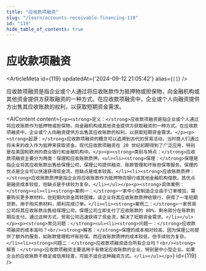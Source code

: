 ```yaml
---
title: "应收款项融资"
slug: "/learn/accounts-receivable-financing-119"
id: "119"
hide_table_of_contents: true
---
```



# 应收款项融资

<ArticleMeta id={119} updatedAt={'2024-09-12 21:05:42'} alias={`[]`} />
<div className='border-solid border-b border-t-0 my-4 border-[var(--ifm-color-gray-300)]' />

应收款项融资是指企业或个人通过将应收账款作为抵押物或担保物，向金融机构或其他资金提供方获取融资的一种方式。在应收款项融资中，企业或个人向融资提供方出售其应收账款的权利，以获取短期资金需求。

<AIContent content={`<p><strong>定义：</strong>应收款项融资是指企业或个人通过将应收账款作为抵押物或担保物，向金融机构或其他资金提供方获取融资的一种方式。在应收款项融资中，企业或个人向融资提供方出售其应收账款的权利，以获取短期资金需求。</p><p><strong>起源：</strong>应收款项融资的概念可以追溯到古代的贸易活动，当时商人们通过将未来的收入作为抵押来获取资金。现代应收款项融资在 20 世纪初期得到了广泛应用，特别是在美国和欧洲的商业银行和金融机构中。</p><p><strong>类别与特点：</strong>应收款项融资主要分为两类：保理和应收账款质押。<ul><li><strong>保理：</strong>保理是指企业将其应收账款出售给保理公司，保理公司提供融资、账款管理和坏账担保等服务。保理的优点是企业可以快速获得现金流，但缺点是成本较高。</li><li><strong>应收账款质押：</strong>应收账款质押是指企业将应收账款作为抵押物向银行或其他金融机构借款。其优点是融资成本较低，但缺点是手续较为复杂。</li></ul></p><p><strong>具体案例：</strong><ul><li><strong>案例一：</strong>一家中小型制造企业由于订单增加，需要购买更多原材料，但短期内资金周转困难。该企业将其应收账款质押给银行，获得了一笔短期贷款，用于购买原材料，顺利完成订单。</li><li><strong>案例二：</strong>一家贸易公司将其应收账款出售给保理公司，保理公司立即支付了应收账款的 80%，剩余部分在账款到期后支付。通过这种方式，贸易公司迅速获得了现金流，解决了短期资金需求。</li></ul></p><p><strong>常见问题：</strong><ul><li><strong>问题一：</strong>应收款项融资的成本高吗？<br/><strong>解答：</strong>保理的成本相对较高，因为保理公司提供了额外的服务，如账款管理和坏账担保。而应收账款质押的成本较低，但手续较为复杂。</li><li><strong>问题二：</strong>应收款项融资适合所有企业吗？<br/><strong>解答：</strong>应收款项融资主要适用于有稳定应收账款的企业，特别是中小型企业。如果企业的应收账款不稳定或信用较差，可能不适合这种融资方式。</li></ul></p>`} id={119} />
